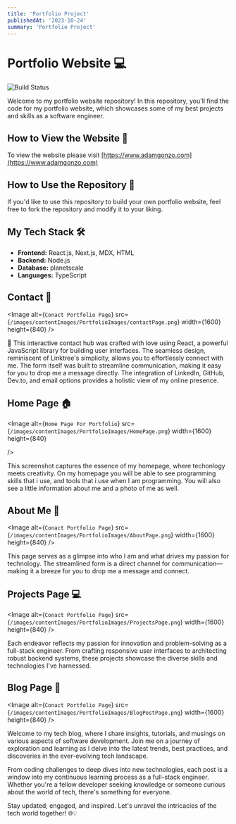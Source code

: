 ```yaml
---
title: 'Portfolio Project'
publishedAt: '2023-10-24'
summary: 'Portfolio Project'
---
```


# Portfolio Website 💻

![Build Status](https://img.shields.io/github/deployments/adamgonzo/Portfolio/production?label=Vercel&logo=Vercel&logoColor=white)

Welcome to my portfolio website repository! In this repository, you'll find the code for my portfolio website, which showcases some of my best projects and skills as a software engineer.

## How to View the Website 👀

To view the website please visit [https://www.adamgonzo.com](https://www.adamgonzo.com)

## How to Use the Repository 🍴

If you'd like to use this repository to build your own portfolio website, feel free to fork the repository and modify it to your liking.

## My Tech Stack 🛠️

- **Frontend:** React.js, Next.js, MDX, HTML
- **Backend:** Node.js
- **Database:** planetscale
- **Languages:** TypeScript

## Contact 📇

<Image
  alt={`Conact Portfolio Page`}
  src={`/images/contentImages/PortfolioImages/contactPage.png`}
  width={1600}
  height={840}
/>

<Callout emoji="📱">
  🚀 This interactive contact hub was crafted with love using React, a powerful
  JavaScript library for building user interfaces. The seamless design,
  reminiscent of Linktree's simplicity, allows you to effortlessly connect with
  me. The form itself was built to streamline communication, making it easy for
  you to drop me a message directly. The integration of LinkedIn, GitHub,
  Dev.to, and email options provides a holistic view of my online presence.
</Callout>

## Home Page 🏠

<Image
    alt={`Home Page For Portfolio`}
    src={`/images/contentImages/PortfolioImages/HomePage.png`}
    width={1600}
    height={840}

/>

<Callout emoji="📍">
  This screenshot captures the essence of my homepage, where techonlogy meets
  creativity. On my homepage you will be able to see programming skills that i
  use, and tools that i use when I am programming. You will also see a little
  information about me and a photo of me as well.
</Callout>

## About Me 🤵

<Image
  alt={`Conact Portfolio Page`}
  src={`/images/contentImages/PortfolioImages/AboutPage.png`}
  width={1600}
  height={840}
/>

<Callout emoji="🤺">
  This page serves as a glimpse into who I am and what drives my passion for
  technology. The streamlined form is a direct channel for communication—making
  it a breeze for you to drop me a message and connect.
</Callout>

## Projects Page 💻

<Image
  alt={`Conact Portfolio Page`}
  src={`/images/contentImages/PortfolioImages/ProjectsPage.png`}
  width={1600}
  height={840}
/>

<Callout emoji="⌨️">
  Each endeavor reflects my passion for innovation and problem-solving as a
  full-stack engineer. From crafting responsive user interfaces to architecting
  robust backend systems, these projects showcase the diverse skills and
  technologies I've harnessed.
</Callout>

## Blog Page 📖

<Image
  alt={`Conact Portfolio Page`}
  src={`/images/contentImages/PortfolioImages/BlogPostPage.png`}
  width={1600}
  height={840}
/>

<Callout emoji="🖊️">
Welcome to my tech blog, where I share insights, tutorials, and musings on various aspects of software development. Join me on a journey of exploration and learning as I delve into the latest trends, best practices, and discoveries in the ever-evolving tech landscape.

From coding challenges to deep dives into new technologies, each post is a window into my continuous learning process as a full-stack engineer. Whether you're a fellow developer seeking knowledge or someone curious about the world of tech, there's something for everyone.

Stay updated, engaged, and inspired. Let's unravel the intricacies of the tech world together! 🌐💡

</Callout>
